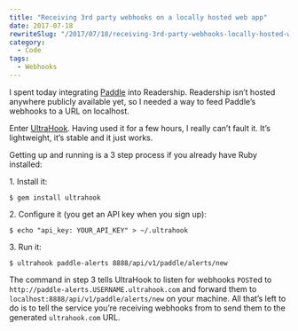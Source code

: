 ```yaml
---
title: "Receiving 3rd party webhooks on a locally hosted web app"
date: 2017-07-18
rewriteSlug: "/2017/07/18/receiving-3rd-party-webhooks-locally-hosted-web-app/"
category:
  - Code
tags:
  - Webhooks
---
```


I spent today integrating [Paddle](https://www.paddle.com/) into Readership. Readership isn’t hosted anywhere publicly available yet, so I needed a way to feed Paddle’s webhooks to a URL on localhost.

Enter [UltraHook](http://www.ultrahook.com/). Having used it for a few hours, I really can’t fault it. It’s lightweight, it’s stable and it just works.

Getting up and running is a 3 step process if you already have Ruby installed:

1​. Install it:

```
$ gem install ultrahook
```

2​. Configure it (you get an API key when you sign up):

```
$ echo "api_key: YOUR_API_KEY" > ~/.ultrahook
```

3​. Run it:

```
$ ultrahook paddle-alerts 8888/api/v1/paddle/alerts/new
```

The command in step 3 tells UltraHook to listen for webhooks `POST`ed to `http://paddle-alerts.USERNAME.ultrahook.com` and forward them to `localhost:8888/api/v1/paddle/alerts/new` on your machine. All that’s left to do is to tell the service you’re receiving webhooks from to send them to the generated `ultrahook.com` URL.
  